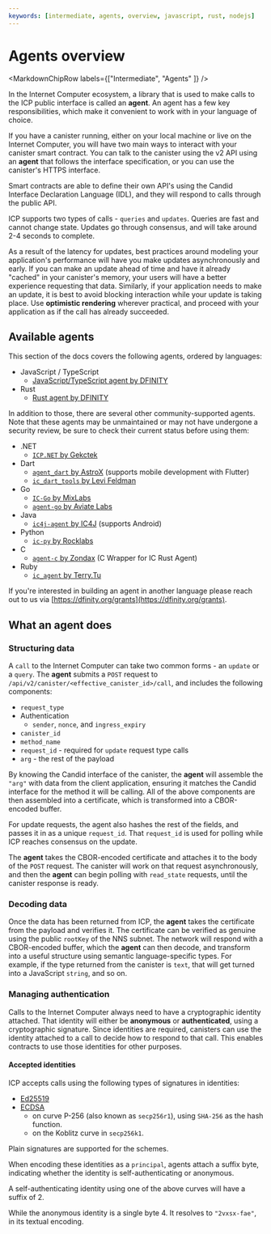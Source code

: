 ```yaml
---
keywords: [intermediate, agents, overview, javascript, rust, nodejs]
---
```



# Agents overview

<MarkdownChipRow labels={["Intermediate", "Agents" ]} />

In the Internet Computer ecosystem, a library that is used to make calls to the ICP public interface is called an **agent**. An agent has a few key responsibilities, which make it convenient to work with in your language of choice.

If you have a canister running, either on your local machine or live on the Internet Computer, you will have two main ways to interact with your canister smart contract.
You can talk to the canister using the v2 API using an **agent** that follows the interface specification, or you can use the canister's HTTPS interface.

Smart contracts are able to define their own API's using the Candid Interface Declaration Language (IDL), and they will respond to calls through the public API.

ICP supports two types of calls - `queries` and `updates`. Queries are fast and cannot change state. Updates go through consensus, and will take around 2-4 seconds to complete.

As a result of the latency for updates, best practices around modeling your application's performance will have you make updates asynchronously and early. If you can make an update ahead of time and have it already "cached" in your canister's memory, your users will have a better experience requesting that data. Similarly, if your application needs to make an update, it is best to avoid blocking interaction while your update is taking place. Use **optimistic rendering** wherever practical, and proceed with your application as if the call has already succeeded.

## Available agents

This section of the docs covers the following agents, ordered by languages:

- JavaScript / TypeScript
  - [JavaScript/TypeScript agent by DFINITY](/docs/current/developer-docs/developer-tools/off-chain/agents/javascript-agent)
- Rust
  - [Rust agent by DFINITY](/docs/current/developer-docs/developer-tools/off-chain/agents/rust-agent)

In addition to those, there are several other community-supported agents. Note that these agents may be unmaintained or may not have undergone a security review, be sure to check their current status before using them:

- .NET
  - [`ICP.NET` by Gekctek](https://github.com/Gekctek/ICP.NET)
- Dart
  - [`agent_dart` by AstroX](https://github.com/AstroxNetwork/agent_dart) (supports mobile development with Flutter)
  - [`ic_dart_tools` by Levi Feldman](https://github.com/levifeldman/ic_tools_dart)
- Go
  - [`IC-Go` by MixLabs](https://github.com/mix-labs/IC-Go)
  - [`agent-go` by Aviate Labs](https://github.com/aviate-labs/agent-go)
- Java
  - [`ic4j-agent` by IC4J](https://github.com/ic4j/ic4j-agent) (supports Android)
- Python
  - [`ic-py` by Rocklabs](https://github.com/rocklabs-io/ic-py)
- C
  - [`agent-c` by Zondax](https://github.com/Zondax/icp-client-cpp) (C Wrapper for IC Rust Agent)
- Ruby
  - [`ic_agent` by Terry.Tu](https://github.com/tuminfei/ic_agent)

If you're interested in building an agent in another language please reach out to us via [https://dfinity.org/grants](https://dfinity.org/grants).

## What an agent does

### Structuring data

A `call` to the Internet Computer can take two common forms - an `update` or a `query`. The **agent** submits a `POST` request to `/api/v2/canister/<effective_canister_id>/call`, and includes the following components:

- `request_type`
- Authentication
  - `sender`, `nonce`, and `ingress_expiry`
- `canister_id`
- `method_name`
- `request_id` - required for `update` request type calls
- `arg` - the rest of the payload

By knowing the Candid interface of the canister, the **agent** will assemble the `"arg"` with data from the client application, ensuring it matches the Candid interface for the method it will be calling. All of the above components are then assembled into a certificate, which is transformed into a CBOR-encoded buffer.

For update requests, the agent also hashes the rest of the fields, and passes it in as a unique `request_id`. That `request_id` is used for polling while ICP reaches consensus on the update.

The **agent** takes the CBOR-encoded certificate and attaches it to the body of the `POST` request. The canister will work on that request asynchronously, and then the **agent** can begin polling with `read_state` requests, until the canister response is ready.

### Decoding data

Once the data has been returned from ICP, the **agent** takes the certificate from the payload and verifies it. The certificate can be verified as genuine using the public `rootKey` of the NNS subnet. The network will respond with a CBOR-encoded buffer, which the **agent** can then decode, and transform into a useful structure using semantic language-specific types. For example, if the type returned from the canister is `text`, that will get turned into a JavaScript `string`, and so on.

### Managing authentication

Calls to the Internet Computer always need to have a cryptographic identity attached. That identity will either be **anonymous** or **authenticated**, using a cryptographic signature. Since identities are required, canisters can use the identity attached to a call to decide how to respond to that call. This enables contracts to use those identities for other purposes.

#### Accepted identities

ICP accepts calls using the following types of signatures in identities:

- [Ed25519](https://ed25519.cr.yp.to/index.html)
- [ECDSA](https://nvlpubs.nist.gov/nistpubs/FIPS/NIST.FIPS.186-4.pdf)
  - on curve P-256 (also known as `secp256r1`), using `SHA-256` as the hash function.
  - on the Koblitz curve in `secp256k1`.

Plain signatures are supported for the schemes.

When encoding these identities as a `principal`, agents attach a suffix byte, indicating whether the identity is self-authenticating or anonymous.

A self-authenticating identity using one of the above curves will have a suffix of 2.

While the anonymous identity is a single byte 4. It resolves to `"2vxsx-fae"`, in its textual encoding.
